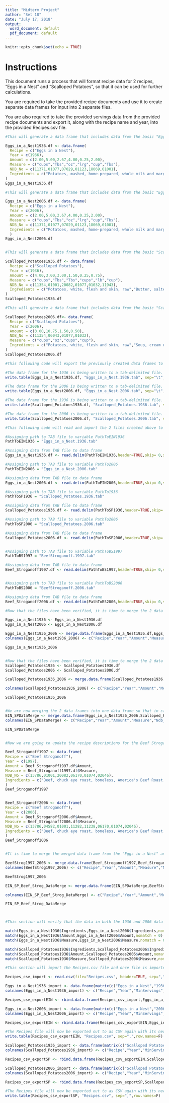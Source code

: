 ```yaml
---
title: "Midterm Project"
author: "Set 18"
date: "July 17, 2018"
output:
  word_document: default
  pdf_document: default
---
```


```r
knitr::opts_chunk$set(echo = TRUE)
```

# Instructions

This document runs a process that will format recipe data for 2 recipes, "Eggs in a Nest" and "Scalloped Potatoes", so that it can be used for further calculations. 

You are required to take the provided recipe documents and use it to create separate data frames for input into 2 separate files.

You are also required to take the provided servings data from the provided recipe documents and export it, along with the recipe name and year, into the provided Recipes.csv file.

```r

#This will generate a data frame that includes data from the basic "Eggs in a Nest" recipe circa 1936, with the NDB_No included.  The matches were done manually with a combination of single match and picking the best one.

Eggs_in_a_Nest1936.df <- data.frame(
  Recipe = c("Eggs in a Nest"),
  Year = c(1936),
  Amount = c(2.00,5.00,2.67,4.00,0.25,2.00),
  Measure = c("cups","Tbs","oz","lrg","cup","Tbs"),
  NDB_No = c(11371,01077,07029,01123,18069,01001),
  Ingredients = c("Potatoes, mashed, home-prepared, whole milk and margarine added","Milk, whole, 3.25% milkfat, without added vitamin A and vitamin D","Ham, sliced, regular (approximately 11% fat)","Egg, whole, raw, fresh","Bread, white, commercially prepared (includes soft bread crumbs)","Butter, salted")
)
Eggs_in_a_Nest1936.df

#This will generate a data frame that includes data from the basic "Eggs in a Nest" recipe circa 2006, with the NDB_No included.  The matches were done manually with a combination of single match and picking the best one.

Eggs_in_a_Nest2006.df <- data.frame(
  Recipe = c("Eggs in a Nest"),
  Year = c(2006),
  Amount = c(2.00,5.00,2.67,4.00,0.25,2.00),
  Measure = c("cups","Tbs","oz","lrg","cup","Tbs"),
  NDB_No = c(11371,01077,07029,01123,18069,01001),
  Ingredients = c("Potatoes, mashed, home-prepared, whole milk and margarine added","Milk, whole, 3.25% milkfat, without added vitamin A and vitamin D","Ham, sliced, regular (approximately 11% fat)","Egg, whole, raw, fresh","Bread, white, commercially prepared (includes soft bread crumbs)","Butter, salted")
  )
Eggs_in_a_Nest2006.df


#This will generate a data frame that includes data from the basic "Scalloped Potatoes" recipe circa 1936, with the NDB_No included.  The NDB_no matches were done manually with a combination of single match and picking the best one. The original recipe does not specify what kind of grated cheese to use, so Parmesan is being substitued in because there is not a shredded cheddar listing provided in the FOOD_DES.txt file.

Scalloped_Potatoes1936.df <- data.frame(
  Recipe = c("Scalloped Potatoes"),
  Year = c(1936),
  Amount = c(4.00,3.00,3.00,1.50,0.25,0.75),
  Measure = c("cups","Tbs","Tbs","cups","lb","cup"),
  NDB_No = c(11354,01001,20082,01077,01032,11943),
  Ingredients = c("Potatoes, white, flesh and skin, raw","Butter, salted","Wheat flour, white, all-purpose, self-rising, enriched","Milk, whole, 3.25% milkfat, with added vitamin D","Cheese, parmesan, grated","Pimento, canned")
)
Scalloped_Potatoes1936.df

#This will generate a data frame that includes data from the basic "Scalloped Potatoes" recipe circa 2006, with the NDB_No included.  The matches were done manually with a combination of single match and picking the best one. The recipe calls for 0.5 cup of grated Parmesan instead of the 0.25 cups of shredded cheddar in the Esha research document, so the Parmesan is being substituted in. Also, there is not a shredded cheddar listing provided in the FOOD_DES.txt file.

Scalloped_Potatoes2006.df<- data.frame(
  Recipe = c("Scalloped Potatoes"),
  Year = c(2006),
  Amount = c(3.00,10.75,1.50,0.50),
  NDB_No = c(11354,06043,01077,01032),
  Measure = c("cups","oz","cups","cup"),
  Ingredients = c("Potatoes, white, flesh and skin, raw","Soup, cream of mushroom, canned, condensed","Milk, whole, 3.25% milkfat, with added vitamin D","Cheese, parmesan, grated")
)
Scalloped_Potatoes2006.df


```

```r
#This following code will export the previously created data frames to individual tab delimited files.

#The data frame for the 1936 is being written to a tab-delimited file.
write.table(Eggs_in_a_Nest1936.df, "Eggs_in_a_Nest.1936.tab", sep="\t",row.names=F)

#The data frame for the 2006 is being written to a tab-delimited file.
write.table(Eggs_in_a_Nest2006.df, "Eggs_in_a_Nest.2006.tab", sep="\t",row.names=F)

#The data frame for the 1936 is being written to a tab-delimited file.
write.table(Scalloped_Potatoes1936.df, "Scalloped_Potatoes.1936.tab", sep="\t",row.names=F)

#The data frame for the 2006 is being written to a tab-delimited file.
write.table(Scalloped_Potatoes2006.df, "Scalloped_Potatoes.2006.tab", sep="\t",row.names=F)


```

```r

#This following code will read and import the 2 files created above to verify they were created correctly.  The files will then be merged with sample data for the Beef Stroganoff recipes in the next section.

#Assigning path to TAB file to variable PathToEIN1936
PathToEIN1936 = "Eggs_in_a_Nest.1936.tab"

#Assigning data from TAB file to data frame
Eggs_in_a_Nest1936.df <- read.delim(PathToEIN1936,header=TRUE,skip= 0,sep = "\t",as.is=TRUE)

#Assigning path to TAB file to variable PathTo2006
PathToEIN2006 = "Eggs_in_a_Nest.2006.tab"

#Assigning data from TAB file to data frame
Eggs_in_a_Nest2006.df <- read.delim(PathToEIN2006,header=TRUE,skip= 0,sep = "\t",as.is=TRUE)

#Assigning path to TAB file to variable PathTo1936
PathToSP1936 = "Scalloped_Potatoes.1936.tab"

#Assigning data from TAB file to data frame
Scalloped_Potatoes1936.df <- read.delim(PathToSP1936,header=TRUE,skip= 0,sep = "\t",as.is=TRUE)

#Assigning path to TAB file to variable PathTo2006
PathToSP2006 = "Scalloped_Potatoes.2006.tab"

#Assigning data from TAB file to data frame
Scalloped_Potatoes2006.df <- read.delim(PathToSP2006,header=TRUE,skip= 0,sep = "\t",as.is=TRUE)


#Assigning path to TAB file to variable PathToBS1997
PathToBS1997 = "BeefStroganoff.1997.tab"

#Assigning data from TAB file to data frame
Beef_Stroganoff1997.df <- read.delim(PathToBS1997,header=TRUE,skip= 0,sep = "",as.is=TRUE)


#Assigning path to TAB file to variable PathToBS2006
PathToBS2006 = "BeefStroganoff.2006.tab"

#Assigning data from TAB file to data frame
Beef_Stroganoff2006.df <- read.delim(PathToBS2006,header=TRUE,skip= 0,sep = "",as.is=TRUE)

```



```r


#Now that the files have been verified, it is time to merge the 2 data frames.

Eggs_in_a_Nest1936 <- Eggs_in_a_Nest1936.df
Eggs_in_a_Nest2006 <- Eggs_in_a_Nest2006.df

Eggs_in_a_Nest1936_2006 <- merge.data.frame(Eggs_in_a_Nest1936.df,Eggs_in_a_Nest2006.df,all = TRUE)
colnames(Eggs_in_a_Nest1936_2006) <- c("Recipe","Year","Amount","Measure","Ndb_No","Ingredients")

Eggs_in_a_Nest1936_2006


#Now that the files have been verified, it is time to merge the 2 data frames.
Scalloped_Potatoes1936 <- Scalloped_Potatoes1936.df
Scalloped_Potatoes2006 <- Scalloped_Potatoes2006.df

Scalloped_Potatoes1936_2006 <- merge.data.frame(Scalloped_Potatoes1936,Scalloped_Potatoes2006,all = TRUE)

colnames(Scalloped_Potatoes1936_2006) <- c("Recipe","Year","Amount","Measure","Ndb_No","Ingredients")

Scalloped_Potatoes1936_2006


#We are now merging the 2 data frames into one data frame so that in can be merged with the Beef Stroganoff recipe data.
EIN_SPDataMerge <- merge.data.frame(Eggs_in_a_Nest1936_2006,Scalloped_Potatoes1936_2006, all = TRUE)
colnames(EIN_SPDataMerge) <- c("Recipe","Year","Amount","Measure","Ndb_No","Ingredients")

EIN_SPDataMerge


#Now we are going to update the recipe descriptions for the Beef Stroganoff recipes to match the descriptions in the FOOD_DES.tx file and add the NDB numbers into each dataframe.

Beef_Stroganoff1997 <- data.frame(
Recipe = c("Beef Stroganoff"),
Year = c(1997),
Amount = Beef_Stroganoff1997.df$Amount,
Measure = Beef_Stroganoff1997.df$Measure,
NDB_No = c(13786,01001,20082,06170,01074,02046),
Ingredients = c("Beef, chuck eye roast, boneless, America's Beef Roast, separable lean and fat, trimmed to 0\" fat, all grades, raw","Butter, salted","Wheat flour, white, all-purpose, self-rising, enriched","Soup, stock, beef, home-prepared","Sour cream, imitation, cultured","Mustard, prepared, yellow")
)
Beef_Stroganoff1997


Beef_Stroganoff2006 <- data.frame(
Recipe = c("Beef Stroganoff"),
Year = c(2006),
Amount = Beef_Stroganoff2006.df$Amount,
Measure = Beef_Stroganoff2006.df$Measure,
NDB_No = c(13786,04582,01001,11282,11238,06170,01074,02046),
Ingredients = c("Beef, chuck eye roast, boneless, America's Beef Roast, separable lean and fat, trimmed to 0\" fat, all grades, raw","Oil, canola","Butter, salted","Onions, raw","Mushrooms, shiitake, raw","Soup, stock, beef, home-prepared","Sour cream, imitation, cultured","Mustard, prepared, yellow")
)
Beef_Stroganoff2006


#It is time to merge the merged data frame from the "Eggs in a Nest" and "Scallopped Potatoes" recipes with the Beef Stroganoff 1997 and 2006 recipe data.

BeefStrog1997_2006 <- merge.data.frame(Beef_Stroganoff1997,Beef_Stroganoff2006,all = TRUE)
colnames(BeefStrog1997_2006) <- c("Recipe","Year","Amount","Measure","Ndb_No","Ingredients")

BeefStrog1997_2006

EIN_SP_Beef_Strog_DataMerge <- merge.data.frame(EIN_SPDataMerge,BeefStrog1997_2006,all = TRUE)

colnames(EIN_SP_Beef_Strog_DataMerge) <- c("Recipe","Year","Amount","Measure","Ndb_No","Ingredients")

EIN_SP_Beef_Strog_DataMerge




```


```r
#This section will verify that the data in both the 1936 and 2006 data sets match. If there is a match then the match function will return the vector of the position of the first vector (recipe) in the second vector (recipe);Otherwise an '0' result has been set to return if there is no match. No match is a possible indicator that different ingredients were used at the time each recipe was created, different measurements used between the years, or the incorrect measurements were used on of the recipes relative to the other.

match(Eggs_in_a_Nest1936$Ingredients,Eggs_in_a_Nest2006$Ingredients,nomatch = 0)
match(Eggs_in_a_Nest1936$Amount,Eggs_in_a_Nest2006$Amount,nomatch = 0)
match(Eggs_in_a_Nest1936$Measure,Eggs_in_a_Nest2006$Measure,nomatch = 0)

match(Scalloped_Potatoes1936$Ingredients,Scalloped_Potatoes2006$Ingredients,nomatch = 0)
match(Scalloped_Potatoes1936$Amount,Scalloped_Potatoes2006$Amount,nomatch = 0)
match(Scalloped_Potatoes1936$Measure,Scalloped_Potatoes2006$Measure,nomatch = 0)

```


```r
#This section will import the Recipes.csv file and once file is imported the recipe data will be appended to the existing data in the file;After the append is complete, the Recipes.csv file will be exported out with the new data.

Recipes_csv_import <- read.csv(file="Recipes.csv", header=TRUE, sep=",")

Eggs_in_a_Nest1936_import <- data.frame(matrix(c("Eggs in a Nest","1936","4","4"),nrow = 1,ncol = 4))
colnames(Eggs_in_a_Nest1936_import) <- c("Recipe","Year","MinServings","MaxServings")

Recipes_csv_exportEIN <- rbind.data.frame(Recipes_csv_import,Eggs_in_a_Nest1936_import)

Eggs_in_a_Nest2006_import <- data.frame(matrix(c("Eggs in a Nest","2006","4","4"),nrow = 1,ncol = 4))
colnames(Eggs_in_a_Nest2006_import) <- c("Recipe","Year","MinServings","MaxServings")

Recipes_csv_exportEIN <- rbind.data.frame(Recipes_csv_exportEIN,Eggs_in_a_Nest2006_import)

#The Recipes file will now be exported out to as CSV again with its new data
write.table(Recipes_csv_exportEIN, "Recipes.csv", sep=",",row.names=F)

Scalloped_Potatoes1936_import <- data.frame(matrix(c("Scalloped Potatoes","1936","8","8"),nrow = 1,ncol = 4))
colnames(Scalloped_Potatoes1936_import) <- c("Recipe","Year","MinServings","MaxServings")

Recipes_csv_exportSP <- rbind.data.frame(Recipes_csv_exportEIN,Scalloped_Potatoes1936_import)

Scalloped_Potatoes2006_import <- data.frame(matrix(c("Scalloped Potatoes","2006","6","6"),nrow = 1,ncol = 4))
colnames(Scalloped_Potatoes2006_import) <- c("Recipe","Year","MinServings","MaxServings")

Recipes_csv_exportSP <- rbind.data.frame(Recipes_csv_exportSP,Scalloped_Potatoes2006_import)

#The Recipes file will now be exported out to as CSV again with its new data
write.table(Recipes_csv_exportSP, "Recipes.csv", sep=",",row.names=F)




```

